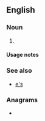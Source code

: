 {{also|Appendix:Variations of "es"}}
==English==

===Noun===
{{head|en|noun plural form}}

# {{plural of|E|lang=en}}

====Usage notes====
{{U:en:plurals of letters}}

===See also===
* [[e's]]

===Anagrams===
* {{anagrams|en|a=es|SE|Se.|se}}